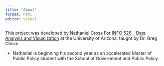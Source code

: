 ```yaml
---
title: "About"
format: html
editor: visual
---
```


This project was developed by Nathaniel Cross For [INFO 526 - Data Analysis and Visualization](https://datavizaz.org/) at the University of Arizona, taught by Dr. Greg Chism.

-   Nathaniel is beginning his second year as an accelerated Master of Public Policy student with the School of Government and Public Policy.
